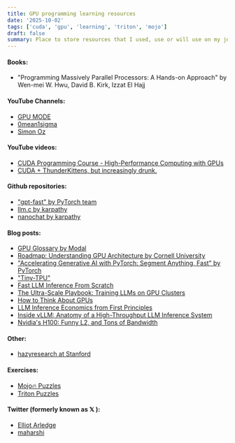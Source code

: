 ```yaml
---
title: GPU programming learning resources
date: '2025-10-02'
tags: ['cuda', 'gpu', 'learning', 'triton', 'mojo']
draft: false
summary: Place to store resources that I used, use or will use on my journey to learn GPU programming (and bunch of other stuff LLM related).
---
```


#### Books:
- "Programming Massively Parallel Processors: A Hands-on Approach" by Wen-mei W. Hwu, David B. Kirk, Izzat El Hajj

#### YouTube Channels:
- [GPU MODE](https://www.youtube.com/@GPUMODE)
- [0mean1sigma](https://www.youtube.com/@0mean1sigma)
- [Simon Oz](https://www.youtube.com/@szymonozog7862)

#### YouTube videos:
- [CUDA Programming Course - High-Performance Computing with GPUs](https://www.youtube.com/watch?v=86FAWCzIe_4)
- [CUDA + ThunderKittens, but increasingly drunk.](https://www.youtube.com/watch?v=xcpEl0cGCC4)

#### Github repositories:
- ["gpt-fast" by PyTorch team](https://github.com/meta-pytorch/gpt-fast)
- [llm.c by karpathy](https://github.com/karpathy/llm.c)
- [nanochat by karpathy](https://github.com/karpathy/nanochat)

#### Blog posts:
- [GPU Glossary by Modal](https://modal.com/gpu-glossary)
- [Roadmap: Understanding GPU Architecture by Cornell University](https://cvw.cac.cornell.edu/gpu-architecture)
- ["Accelerating Generative AI with PyTorch: Segment Anything, Fast" by PyTorch](https://pytorch.org/blog/accelerating-generative-ai/)
- ["Tiny-TPU"](https://www.tinytpu.com/)
- [Fast LLM Inference From Scratch](https://andrewkchan.dev/posts/yalm.html)
- [The Ultra-Scale Playbook: Training LLMs on GPU Clusters](https://huggingface.co/spaces/nanotron/ultrascale-playbook?section=high-level_overview)
- [How to Think About GPUs](https://jax-ml.github.io/scaling-book/gpus)
- [LLM Inference Economics from First Principles](https://www.tensoreconomics.com/p/llm-inference-economics-from-first)
- [Inside vLLM: Anatomy of a High-Throughput LLM Inference System](https://www.aleksagordic.com/blog/vllm)
- [Nvidia's H100: Funny L2, and Tons of Bandwidth](https://chipsandcheese.com/p/nvidias-h100-funny-l2-and-tons-of-bandwidth)

#### Other:
- [hazyresearch at Stanford](https://hazyresearch.stanford.edu/)

#### Exercises:
- [Mojo🔥 Puzzles](https://puzzles.modular.com/introduction.html)
- [Triton Puzzles](https://github.com/srush/Triton-Puzzles)

#### Twitter (formerly known as $\mathbb{X}$ ):
- [Elliot Arledge](https://x.com/elliotarledge)
- [maharshi](https://x.com/mrsiipa)
